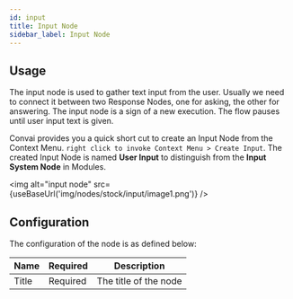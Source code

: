 ```yaml
---
id: input
title: Input Node
sidebar_label: Input Node
---
```



## Usage

The input node is used to gather text input from the user. Usually we need to connect it between two Response Nodes, one for asking, the other for answering. The input node is a sign of a new execution. The flow pauses until user input text is given.

Convai provides you a quick short cut to create an Input Node from the Context Menu. ```right click to invoke Context Menu > Create Input```. The created Input Node is named **User Input** to distinguish from the **Input System Node** in Modules.

<img alt="input node" src={useBaseUrl('img/nodes/stock/input/image1.png')} />

## Configuration

The configuration of the node is as defined below:

| Name          | Required |                      Description                                     |
| ------------- | -------- | -------------------------------------------------------------------- |
| Title         | Required | The title of the node                                                |